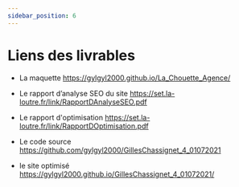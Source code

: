 ```yaml
---
sidebar_position: 6
---
```


# Liens des livrables


- La maquette https://gylgyl2000.github.io/La_Chouette_Agence/

- Le rapport d’analyse SEO du site https://set.la-loutre.fr/link/RapportDAnalyseSEO.pdf

- Le rapport d'optimisation https://set.la-loutre.fr/link/RapportDOptimisation.pdf

- Le code source https://github.com/gylgyl2000/GillesChassignet_4_01072021

- le site optimisé https://gylgyl2000.github.io/GillesChassignet_4_01072021/